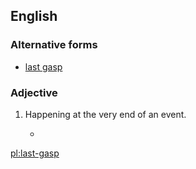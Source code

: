 ==English==

===Alternative forms===
* [[last gasp]]

===Adjective===
{{en-adj|head=[[last]]-[[gasp]]|-}}

# {{lb|en|colloquial}} Happening at the very end of an event.
#* {{quote-journal
|date=May 13, 2012
|author=Alistair Magowan
|title=Sunderland 0-1 Man Utd
|work=BBC Sport
|url=http://www.bbc.co.uk/sport/0/football/17973162
|page=
|passage=Then, as the Sunderland fans' cheers bellowed around the stadium, United's title bid was over when it became apparent City had pinched a '''last-gasp''' winner to seal their first title in 44 years.}}

[[pl:last-gasp]]